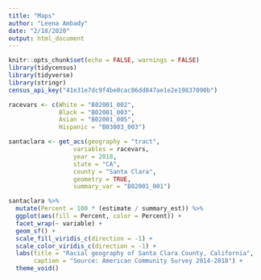 ```yaml
---
title: "Maps"
author: "Leena Ambady"
date: "2/18/2020"
output: html_document
---
```


```r
knitr::opts_chunk$set(echo = FALSE, warnings = FALSE)
library(tidycensus)
library(tidyverse)
library(stringr)
census_api_key("41e31e7dc9f4be0cac86dd847ae1e2e19837090b")
```


```r
racevars <- c(White = "B02001_002", 
              Black = "B02001_003", 
              Asian = "B02001_005",
              Hispanic = "B03003_003")

santaclara <- get_acs(geography = "tract",
                  variables = racevars, 
                  year = 2018,
                  state = "CA",
                  county = "Santa Clara",
                  geometry = TRUE,
                  summary_var = "B02001_001") 
```

```r
santaclara %>%
  mutate(Percent = 100 * (estimate / summary_est)) %>%
  ggplot(aes(fill = Percent, color = Percent)) +
  facet_wrap(~ variable) +
  geom_sf() +
  scale_fill_viridis_c(direction = -1) +
  scale_color_viridis_c(direction = -1) +
  labs(title = "Racial geography of Santa Clara County, California",
       caption = "Source: American Community Survey 2014-2018") +
  theme_void()
```


